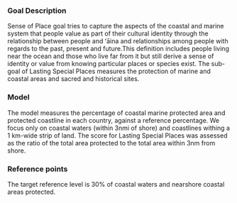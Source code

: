 ### Goal Description

Sense of Place goal tries to capture the aspects of the coastal and marine system that people value as part of their cultural identity through the relationship between people and ʻāina and relationships among people with regards to the past, present and future.This definition includes people living near the ocean and those who live far from it but still derive a sense of identity or value from knowing particular places or species exist. The sub-goal of Lasting Special Places measures the protection of marine and coastal areas and sacred and historical sites.

### Model  

The model measures the percentage of coastal marine protected area and protected coastline in each country, against a reference percentage. We focus only on coastal waters (within 3nmi of shore) and coastlines withing a  1 km-wide strip of land. The score for Lasting Special Places was assessed as the ratio of the total area protected to the total area within 3nm from shore. 

### Reference points 

The target reference level is 30% of coastal waters and nearshore coastal areas protected.  

